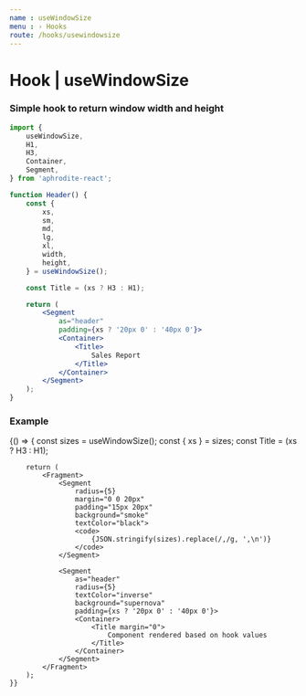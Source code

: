 ```yaml
---
name : useWindowSize
menu : › Hooks
route: /hooks/usewindowsize
---
```



# Hook | useWindowSize
### Simple hook to return window width and height

```jsx
import {
    useWindowSize,
    H1,
    H3,
    Container,
    Segment,
} from 'aphrodite-react';

function Header() {
    const {
        xs,
        sm,
        md,
        lg,
        xl,
        width,
        height,
    } = useWindowSize();

    const Title = (xs ? H3 : H1);

    return (
        <Segment
            as="header"
            padding={xs ? '20px 0' : '40px 0'}>
            <Container>
                <Title>
                    Sales Report
                </Title>
            </Container>
        </Segment>
    );
}
```


### Example

<Playground>
    {() => {
        const sizes  = useWindowSize();
        const { xs } = sizes;
        const Title  = (xs ? H3 : H1);

        return (
            <Fragment>
                <Segment
                    radius={5}
                    margin="0 0 20px"
                    padding="15px 20px"
                    background="smoke"
                    textColor="black">
                    <code>
                        {JSON.stringify(sizes).replace(/,/g, ',\n')}
                    </code>
                </Segment>

                <Segment
                    as="header"
                    radius={5}
                    textColor="inverse"
                    background="supernova"
                    padding={xs ? '20px 0' : '40px 0'}>
                    <Container>
                        <Title margin="0">
                            Component rendered based on hook values
                        </Title>
                    </Container>
                </Segment>
            </Fragment>
        );
    }}
</Playground>
